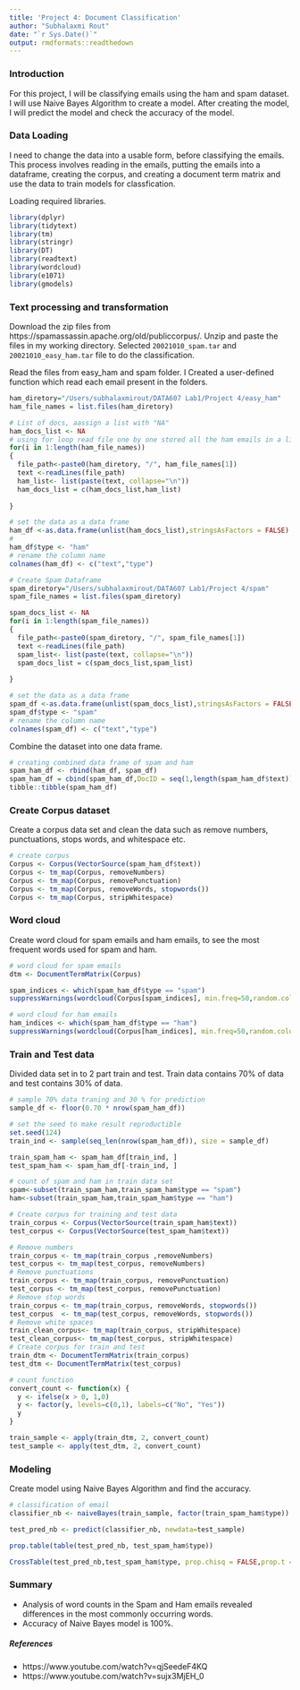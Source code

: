 ```yaml
---
title: 'Project 4: Document Classification'
author: "Subhalaxmi Rout"
date: "`r Sys.Date()`"
output: rmdformats::readthedown
---
```



###  Introduction

For this project, I will be classifying emails using the ham and spam dataset. I will use Naive Bayes Algorithm to create a model. After creating the model, I will predict the model and check the accuracy of the model.

### Data Loading

I need to change the data into a usable form, before classifying the emails. This process involves reading in the emails, putting the emails into a dataframe, creating the corpus, and creating a document term matrix and use the data to train models for classfication.

Loading required libraries.

```r
library(dplyr)
library(tidytext)
library(tm)
library(stringr)
library(DT)
library(readtext)
library(wordcloud)
library(e1071)
library(gmodels)
```


### Text processing and transformation

Download the zip files from https://spamassassin.apache.org/old/publiccorpus/. 
Unzip and paste the files in my working directory. Selected `20021010_spam.tar` and `20021010_easy_ham.tar` file to do the classification.

Read the files from easy_ham and spam folder. I Created a user-defined function which read each email present in the folders.

```r
ham_diretory="/Users/subhalaxmirout/DATA607 Lab1/Project 4/easy_ham"
ham_file_names = list.files(ham_diretory)

# List of docs, aassign a list with "NA"
ham_docs_list <- NA
# using for loop read file one by one stored all the ham emails in a list
for(i in 1:length(ham_file_names))
{
  file_path<-paste0(ham_diretory, "/", ham_file_names[1])  
  text <-readLines(file_path)
  ham_list<- list(paste(text, collapse="\n"))
  ham_docs_list = c(ham_docs_list,ham_list)
  
}

# set the data as a data frame
ham_df <-as.data.frame(unlist(ham_docs_list),stringsAsFactors = FALSE)
# 
ham_df$type <- "ham"
# rename the column name
colnames(ham_df) <- c("text","type")

# Create Spam Dataframe
spam_diretory="/Users/subhalaxmirout/DATA607 Lab1/Project 4/spam"
spam_file_names = list.files(spam_diretory)

spam_docs_list <- NA
for(i in 1:length(spam_file_names))
{
  file_path<-paste0(spam_diretory, "/", spam_file_names[1])  
  text <-readLines(file_path)
  spam_list<- list(paste(text, collapse="\n"))
  spam_docs_list = c(spam_docs_list,spam_list)
  
}

# set the data as a data frame
spam_df <-as.data.frame(unlist(spam_docs_list),stringsAsFactors = FALSE)
spam_df$type <- "spam"
# rename the column name
colnames(spam_df) <- c("text","type")
```

Combine the dataset into one data frame.

```r
# creating combined data frame of spam and ham
spam_ham_df <- rbind(ham_df, spam_df)
spam_ham_df = cbind(spam_ham_df,DocID = seq(1,length(spam_ham_df$text)))
tibble::tibble(spam_ham_df)
```

### Create Corpus dataset
Create a corpus data set and clean the data such as remove numbers, punctuations, stops words, and whitespace etc.

```r
# create corpus
Corpus <- Corpus(VectorSource(spam_ham_df$text))
Corpus <- tm_map(Corpus, removeNumbers)
Corpus <- tm_map(Corpus, removePunctuation)
Corpus <- tm_map(Corpus, removeWords, stopwords())
Corpus <- tm_map(Corpus, stripWhitespace)
```

### Word cloud
Create word cloud for spam emails and ham emails, to see the most frequent words used for spam and ham.

```r
# word cloud for spam emails
dtm <- DocumentTermMatrix(Corpus)

spam_indices <- which(spam_ham_df$type == "spam")
suppressWarnings(wordcloud(Corpus[spam_indices], min.freq=50,random.color = TRUE,colors=palette()))

# word cloud for ham emails
ham_indices <- which(spam_ham_df$type == "ham")
suppressWarnings(wordcloud(Corpus[ham_indices], min.freq=50,random.color = TRUE,colors=palette()))
```

### Train and Test data

Divided data set in to 2 part train and test. Train data contains 70% of data and test contains 30% of data.

```r
# sample 70% data traning and 30 % for prediction
sample_df <- floor(0.70 * nrow(spam_ham_df))

# set the seed to make result reproductible
set.seed(124)
train_ind <- sample(seq_len(nrow(spam_ham_df)), size = sample_df)

train_spam_ham <- spam_ham_df[train_ind, ]
test_spam_ham <- spam_ham_df[-train_ind, ]

# count of spam and ham in train data set
spam<-subset(train_spam_ham,train_spam_ham$type == "spam")
ham<-subset(train_spam_ham,train_spam_ham$type == "ham")

# Create corpus for training and test data
train_corpus <- Corpus(VectorSource(train_spam_ham$text))
test_corpus <- Corpus(VectorSource(test_spam_ham$text))

# Remove numbers
train_corpus <- tm_map(train_corpus ,removeNumbers)
test_corpus <- tm_map(test_corpus, removeNumbers)
# Remove punctuations
train_corpus <- tm_map(train_corpus, removePunctuation)
test_corpus <- tm_map(test_corpus, removePunctuation)
# Remove stop words
train_corpus <- tm_map(train_corpus, removeWords, stopwords())
test_corpus  <- tm_map(test_corpus, removeWords, stopwords())
# Remove white spaces
train_clean_corpus<- tm_map(train_corpus, stripWhitespace)
test_clean_corpus<- tm_map(test_corpus, stripWhitespace)
# Create corpus for train and test 
train_dtm <- DocumentTermMatrix(train_corpus)
test_dtm <- DocumentTermMatrix(test_corpus)

# count function
convert_count <- function(x) {
  y <- ifelse(x > 0, 1,0)
  y <- factor(y, levels=c(0,1), labels=c("No", "Yes"))
  y
}

train_sample <- apply(train_dtm, 2, convert_count)
test_sample <- apply(test_dtm, 2, convert_count)
```

### Modeling

Create model using Naive Bayes Algorithm and find the accuracy.

```r
# classification of email
classifier_nb <- naiveBayes(train_sample, factor(train_spam_ham$type))

test_pred_nb <- predict(classifier_nb, newdata=test_sample)

prop.table(table(test_pred_nb, test_spam_ham$type))

CrossTable(test_pred_nb,test_spam_ham$type, prop.chisq = FALSE,prop.t = FALSE, dnn = c("Predicted", "Actual"))

```

### Summary

+ Analysis of word counts in the Spam and Ham emails revealed differences in the most commonly occurring words.
+ Accuracy of Naive Bayes model is 100%.

##### References

+ https://www.youtube.com/watch?v=qjSeedeF4KQ
+ https://www.youtube.com/watch?v=sujx3MjEH_0


